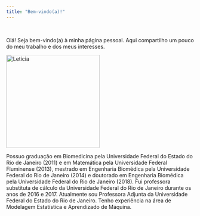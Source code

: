 ```yaml
---
title: "Bem-vindo(a)!"
---
```

<br>

<p>
Olá! Seja bem-vindo(a) à minha página pessoal. Aqui compartilho um pouco do meu trabalho e dos meus interesses.
<br>

<p><img src="Leticia.jpg" alt="Leticia" style="width:250px;height:250px;margin-right:15px;">

Possuo graduação em Biomedicina pela Universidade Federal do Estado do Rio de Janeiro (2011) e em Matemática pela Universidade Federal Fluminense (2013), mestrado em Engenharia Biomédica pela Universidade Federal do Rio de Janeiro (2014) e doutorado em Engenharia Biomédica pela Universidade Federal do Rio de Janeiro (2018). 
Fui professora substituta de cálculo da Universidade Federal do Rio de Janeiro durante os anos de 2016 e 2017. 
Atualmente sou Professora Adjunta da Universidade Federal do Estado do Rio de Janeiro. 
Tenho experiência na área de Modelagem Estatística e Aprendizado de Máquina.
